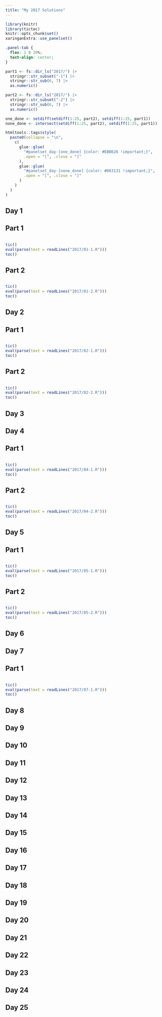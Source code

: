 ```yaml
---
title: "My 2017 Solutions"
---
```


```r
library(knitr)
library(tictoc)
knitr::opts_chunk$set()
xaringanExtra::use_panelset()
```

```css
.panel-tab {
  flex: 1 0 20%;
  text-align: center;
}
```

```r
part1 <- fs::dir_ls("2017/") |>
  stringr::str_subset("-1") |>
  stringr::str_sub(6, 7) |>
  as.numeric()

part2 <- fs::dir_ls("2017/") |>
  stringr::str_subset("-2") |>
  stringr::str_sub(6, 7) |>
  as.numeric()

one_done <- setdiff(setdiff(1:25, part2), setdiff(1:25, part1))
none_done <- intersect(setdiff(1:25, part2), setdiff(1:25, part1))

htmltools::tags$style(
  paste0(collapse = "\n",
    c(
      glue::glue(
        "#panelset_day-[one_done] {color: #EBB626 !important;}",
        .open = "[", .close = "]"
      ),
      glue::glue(
        "#panelset_day-[none_done] {color: #D63131 !important;}",
        .open = "[", .close = "]"
      )
    )
  )
)
```

::::: {.panelset}

::: {.panel}

# Day 1 {.panel-name}

## Part 1

```r
```

```r
tic()
eval(parse(text = readLines("2017/01-1.R")))
toc()
```

## Part 2

```r
```

```r
tic()
eval(parse(text = readLines("2017/01-2.R")))
toc()
```

:::

::: {.panel}

# Day 2 {.panel-name}

## Part 1

```r
```

```r
tic()
eval(parse(text = readLines("2017/02-1.R")))
toc()
```

## Part 2

```r
```

```r
tic()
eval(parse(text = readLines("2017/02-2.R")))
toc()
```

:::

::: {.panel}

# Day 3 {.panel-name}

:::

::: {.panel}

# Day 4 {.panel-name}

## Part 1

```r
```

```r
tic()
eval(parse(text = readLines("2017/04-1.R")))
toc()
```

## Part 2

```r
```

```r
tic()
eval(parse(text = readLines("2017/04-2.R")))
toc()
```

:::

::: {.panel}

# Day 5 {.panel-name}

## Part 1

```r
```

```r
tic()
eval(parse(text = readLines("2017/05-1.R")))
toc()
```

## Part 2

```r
```

```r
tic()
eval(parse(text = readLines("2017/05-2.R")))
toc()
```

:::

::: {.panel}

# Day 6 {.panel-name}

:::

::: {.panel}

# Day 7 {.panel-name}

## Part 1

```r
```

```r
tic()
eval(parse(text = readLines("2017/07-1.R")))
toc()
```

:::

::: {.panel}

# Day 8 {.panel-name}

:::

::: {.panel}

# Day 9 {.panel-name}

:::

::: {.panel}

# Day 10 {.panel-name}

:::

::: {.panel}

# Day 11 {.panel-name}

:::

::: {.panel}

# Day 12 {.panel-name}

:::

::: {.panel}

# Day 13 {.panel-name}

:::

::: {.panel}

# Day 14 {.panel-name}

:::

::: {.panel}

# Day 15 {.panel-name}

:::

::: {.panel}

# Day 16 {.panel-name}

:::

::: {.panel}

# Day 17 {.panel-name}

:::

::: {.panel}

# Day 18 {.panel-name}

:::

::: {.panel}

# Day 19 {.panel-name}

:::

::: {.panel}

# Day 20 {.panel-name}

:::

::: {.panel}

# Day 21 {.panel-name}

:::

::: {.panel}

# Day 22 {.panel-name}

:::

::: {.panel}

# Day 23 {.panel-name}

:::

::: {.panel}

# Day 24 {.panel-name}

:::

::: {.panel}

# Day 25 {.panel-name}

:::

:::::
